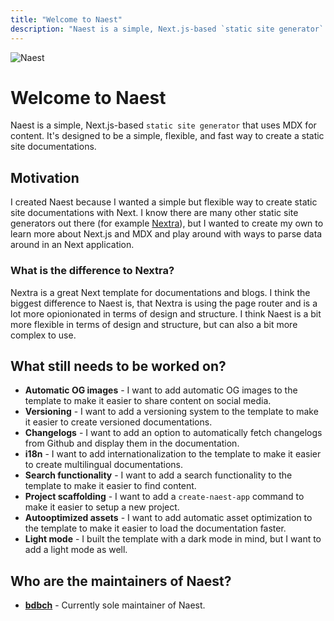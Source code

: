 ```yaml
---
title: "Welcome to Naest"
description: "Naest is a simple, Next.js-based `static site generator` that uses MDX for content. It's designed to be a simple, flexible, and fast way to create a static site documentations."
---
```


![Naest](/images/cover.png)

# Welcome to Naest

Naest is a simple, Next.js-based `static site generator` that uses MDX for content. It's designed to be a simple, flexible, and fast way to create a static site documentations.

## Motivation

I created Naest because I wanted a simple but flexible way to create static site documentations with Next. I know there are many other static site generators out there (for example [Nextra](https://nextra.vercel.app/)),
but I wanted to create my own to learn more about Next.js and MDX and play around with ways to parse data around in an Next application.

### What is the difference to Nextra?

Nextra is a great Next template for documentations and blogs. I think the biggest difference to Naest is, that Nextra is using the page router and is a lot more opionionated in terms of design and structure.
I think Naest is a bit more flexible in terms of design and structure, but can also a bit more complex to use.

## What still needs to be worked on?

- **Automatic OG images** - I want to add automatic OG images to the template to make it easier to share content on social media.
- **Versioning** - I want to add a versioning system to the template to make it easier to create versioned documentations.
- **Changelogs** - I want to add an option to automatically fetch changelogs from Github and display them in the documentation.
- **i18n** - I want to add internationalization to the template to make it easier to create multilingual documentations.
- **Search functionality** - I want to add a search functionality to the template to make it easier to find content.
- **Project scaffolding** - I want to add a `create-naest-app` command to make it easier to setup a new project.
- **Autooptimized assets** - I want to add automatic asset optimization to the template to make it easier to load the documentation faster.
- **Light mode** - I built the template with a dark mode in mind, but I want to add a light mode as well.

## Who are the maintainers of Naest?

- **[bdbch](https://github.com/bdbch)** - Currently sole maintainer of Naest.
